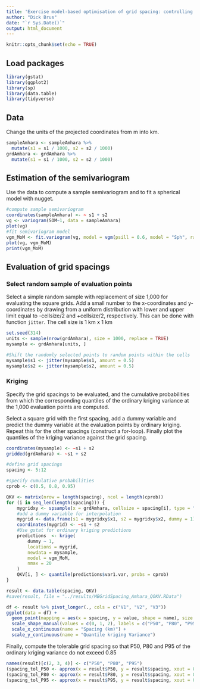 ```yaml
---
title: 'Exercise model-based optimisation of grid spacing: controlling a quantile of the ordinary kriging variance'
author: "Dick Brus"
date: "`r Sys.Date()`"
output: html_document
---
```


```r
knitr::opts_chunk$set(echo = TRUE)
```

## Load packages

```r
library(gstat)
library(ggplot2)
library(sp)
library(data.table)
library(tidyverse)
```

## Data

Change the units of the projected coordinates from m into km.

```r
sampleAmhara <- sampleAmhara %>%
  mutate(s1 = s1 / 1000, s2 = s2 / 1000)
grdAmhara <- grdAmhara %>%
  mutate(s1 = s1 / 1000, s2 = s2 / 1000)
```

## Estimation of the semivariogram

Use the data to compute a sample semivariogram and to fit a spherical model with nugget.

```r
#compute sample semivariogram
coordinates(sampleAmhara) <- ~ s1 + s2
vg <- variogram(SOM~1, data = sampleAmhara)
plot(vg)
#fit semivariogram model
vgm_MoM <- fit.variogram(vg, model = vgm(psill = 0.6, model = "Sph", range = 40, nugget = 0.6))
plot(vg, vgm_MoM)
print(vgm_MoM)
```

## Evaluation of grid spacings

### Select random sample of evaluation points

Select a simple random sample with replacement of size 1,000 for evaluating the square grids. Add a small number to the x-coordinates and y-coordinates by drawing from a uniform distribution with lower and upper limit equal to -cellsize/2 and +cellsize/2, respectively. This can be done with function `jitter`. The cell size is 1 km x 1 km

```r
set.seed(314)
units <- sample(nrow(grdAmhara), size = 1000, replace = TRUE)
mysample <- grdAmhara[units, ]

#Shift the randomly selected points to random points within the cells
mysample$s1 <- jitter(mysample$s1, amount = 0.5)
mysample$s2 <- jitter(mysample$s2, amount = 0.5)
```

### Kriging

Specify the grid spacings to be evaluated, and the cumulative probabilities from which the corresponding quantiles of the ordinary kriging variance at the 1,000 evaluation points are computed.

Select a square grid with the first spacing, add a dummy variable and predict the dummy variable at the evaluation points by ordinary kriging.  Repeat this for the other spacings (construct a for-loop). Finally plot the quantiles of the kriging variance against the grid spacing.

```r
coordinates(mysample) <- ~s1 + s2
gridded(grdAmhara) <- ~s1 + s2

#define grid spacings
spacing <- 5:12

#specify cumulative probabilities
cprob <- c(0.5, 0.8, 0.95)

QKV <- matrix(nrow = length(spacing), ncol = length(cprob))
for (i in seq_len(length(spacing))) {
    mygridxy <- spsample(x = grdAmhara, cellsize = spacing[i], type = "regular", offset = c(0.5, 0.5))
    #add a dummy variable for interpolation
    mygrid <- data.frame(s1 = mygridxy$x1, s2 = mygridxy$x2, dummy = 1)
    coordinates(mygrid) <- ~s1 + s2
    #Use gstat for ordinary kriging predictions
    predictions  <- krige(
        dummy ~ 1,
        locations = mygrid,
        newdata = mysample,
        model = vgm_MoM,
        nmax = 20
    )
    QKV[i, ] <- quantile(predictions$var1.var, probs = cprob)
}

result <- data.table(spacing, QKV)
#save(result, file = "../results/MBGridSpacing_Amhara_QOKV.RData")

df <- result %>% pivot_longer(., cols = c("V1", "V2", "V3"))
ggplot(data = df) +
  geom_point(mapping = aes(x = spacing, y = value, shape = name), size = 3) +
  scale_shape_manual(values = c(0, 1, 2), labels = c("P50", "P80", "P95"), name = "Criterion") +
  scale_x_continuous(name = "Spacing (km)") +
  scale_y_continuous(name = "Quantile kriging Variance")
```
Finally, compute the tolerable grid spacing so that P50, P80 and P95 of the ordinary kriging variance do not exceed 0.85

```r
names(result)[c(2, 3, 4)] <- c("P50", "P80", "P95")
(spacing_tol_P50 <- approx(x = result$P50, y = result$spacing, xout = 0.85)$y)
(spacing_tol_P80 <- approx(x = result$P80, y = result$spacing, xout = 0.85)$y)
(spacing_tol_P95 <- approx(x = result$P95, y = result$spacing, xout = 0.85)$y)
```

